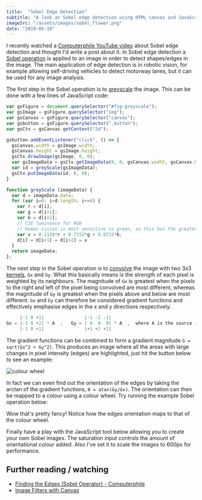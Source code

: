 ```yaml
---
title:  "Sobel Edge Detection"
subtitle: "A look at Sobel edge detection using HTML canvas and JavaScript."
imageSrc: "/assets/images/sobel_flower.png"
date: "2019-05-19"
---
```


I recently watched a <a class="blueLink" href="https://youtu.be/uihBwtPIBxM">Computerphile YouTube video</a> about Sobel edge detection and thought I'd write a post about it. In Sobel edge detection a <a href="https://en.wikipedia.org/wiki/Sobel_operator" class="blueLink">Sobel operation</a> is applied to an image in order to detect shapes/edges in the image. The main application of edge detection is in robotic vision, for example allowing self-driving vehicles to detect motorway lanes, but it can be used for any image analysis.

The first step in the Sobel operation is to <a href="https://en.wikipedia.org/wiki/Grayscale" class="blueLink">greyscale</a> the image. This can be done with a few lines of JavaScript code:

```javascript
var gsFigure = document.querySelector("#fig-greyscale");
var gsImage = gsFigure.querySelector("img");
var gsCanvas = gsFigure.querySelector("canvas");
var gsbutton = gsFigure.querySelector(".button");
var gsCtx = gsCanvas.getContext("2d");

gsbutton.addEventListener("click", () => {
  gsCanvas.width = gsImage.width;
  gsCanvas.height = gsImage.height;
  gsCtx.drawImage(gsImage, 0, 0);
  var gsImageData = gsCtx.getImageData(0, 0, gsCanvas.width, gsCanvas.height);
  var id = greyScale(gsImageData);
  gsCtx.putImageData(id, 0, 0);
}

function greyScale (imageData) {
  var d = imageData.data;
  for (var i=0; i<d.length; i+=4) {
    var r = d[i];
    var g = d[i+1];
    var b = d[i+2];
    // CIE luminance for RGB
    // Human vision is most sensitive to green, so this has the greatest coefficient value.
    var v = 0.2126*r + 0.7152*g + 0.0722*b;
    d[i] = d[i+1] = d[i+2] = v
  }
  return imageData;
};
```

<FlowerSobel transformType="greyscale"/>

The next step in the Sobel operation is to <a class="blueLink" href="https://en.wikipedia.org/wiki/Kernel_(image_processing)#Convolution">convolve</a> the image with two 3x3 <a class="blueLink" href="https://en.wikipedia.org/wiki/Kernel_(image_processing)">kernels</a>, `Gx` and `Gy`. What this basically means is the strength of each pixel is weighted by its neighbours. The magnitude of `Gx` is greatest when the pixels to the right and left of the pixel being convolved are most different, whereas the magnitude of `Gy` is greatest when the pixels above and below are most different. `Gx` and `Gy` can therefore be considered gradient functions and effectively emphasise edges in the x and y directions respectively.


```javascript
     |-1 0 +1|               |-1 -2 -1|
Gx = |-2 0 +2| * A  ,   Gy = | 0  0  0| * A  ,  where A is the source image.
     |-1 0 +1|               |+1 +2 +1|
```
The gradient functions can be combined to form a gradient magnitude `G = sqrt(Gx^2 + Gy^2)`. This produces an image where all the areas with large changes in pixel intensity (edges) are highlighted, just hit the button below to see an example:

<FlowerSobel transformType="sobel"/>

<img className={style.colourWheel} src={colourWheel} alt="colour wheel"/>

In fact we can even find out the orientation of the edges by taking the arctan of the gradient functions, `θ = atan(Gy/Gx)`. The orientation can then be mapped to a colour using a colour wheel. Try running the example Sobel operation below:

<FlowerSobel transformType="sobelColour"/>

Wow that's pretty fancy! Notice how the edges orientation maps to that of the colour wheel.

Finally have a play with the JavaScript tool below allowing you to create your own Sobel images. The saturation input controls the amount of orientational colour added. Also I've set it to scale the images to 600px for performance.

<SobelTool/>


## Further reading / watching
* <a class="blueLink" href="https://youtu.be/uihBwtPIBxM">Finding the Edges (Sobel Operator) - Computerphile</a>
* <a class="blueLink" href="https://www.html5rocks.com/en/tutorials/canvas/imagefilters/">Image Filters with Canvas</a>